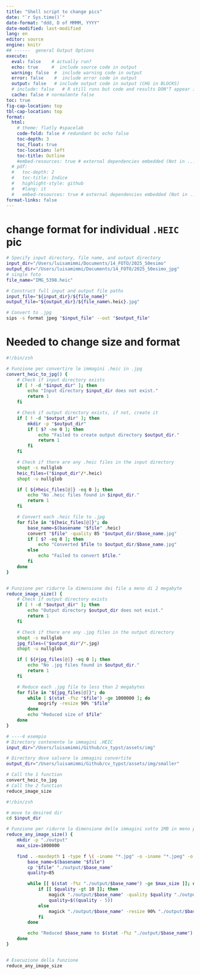 ```yaml
---
title: "Shell script to change pics"
date: "`r Sys.time()`"
date-format: "ddd, D of MMMM, YYYY"
date-modified: last-modified
lang: en
editor: source
engine: knitr
## ------  general Output Options
execute:     
  eval: false    # actually run? 
  echo: true     #  include source code in output
  warning: false  #  include warning code in output
  error: false    #  include error code in output
  output: false   # include output code in output (CHG in BLOCKS)
  # include: false   # R still runs but code and results DON"T appear in output  
  cache: false # normalmnte false
toc: true
fig-cap-location: top
tbl-cap-location: top
format:
  html:
    # theme: flatly #spacelab
    code-fold: false # redundant bc echo false 
    toc-depth: 3
    toc_float: true
    toc-location: left
    toc-title: Outline
    #embed-resources: true # external dependencies embedded (Not in ..._files/)
  # pdf:
  #   toc-depth: 2
  #   toc-title: Indice
  #   highlight-style: github
  #   #lang: it
  #   embed-resources: true # external dependencies embedded (Not in ..._files/)
format-links: false
---
```


# change format for individual `.HEIC` pic 


```bash
# Specify input directory, file name, and output directory
input_dir="/Users/luisamimmi/Documents/14_FOTO/2025_50esimo"
output_dir="/Users/luisamimmi/Documents/14_FOTO/2025_50esimo_jpg"
# single foto
file_name="IMG_5398.heic"

# Construct full input and output file paths
input_file="${input_dir}/${file_name}"
output_file="${output_dir}/${file_name%.heic}.jpg"

# Convert to .jpg
sips -s format jpeg "$input_file" --out "$output_file"

```

# Needed to change size and format 


```bash
#!/bin/zsh

# Funzione per convertire le immagini .heic in .jpg
convert_heic_to_jpg() {
    # Check if input directory exists
    if [ ! -d "$input_dir" ]; then
        echo "Input directory $input_dir does not exist."
        return 1
    fi

    # Check if output directory exists, if not, create it
    if [ ! -d "$output_dir" ]; then
        mkdir -p "$output_dir"
        if [ $? -ne 0 ]; then
            echo "Failed to create output directory $output_dir."
            return 1
        fi
    fi

    # Check if there are any .heic files in the input directory
    shopt -s nullglob
    heic_files=("$input_dir"/*.heic)
    shopt -u nullglob

    if [ ${#heic_files[@]} -eq 0 ]; then
        echo "No .heic files found in $input_dir."
        return 1
    fi

    # Convert each .heic file to .jpg
    for file in "${heic_files[@]}"; do
        base_name=$(basename "$file" .heic)
        convert "$file" -quality 85 "$output_dir/$base_name.jpg"
        if [ $? -eq 0 ]; then
            echo "Converted $file to $output_dir/$base_name.jpg"
        else
            echo "Failed to convert $file."
        fi
    done
}


# Funzione per ridurre la dimensione dei file a meno di 2 megabyte
reduce_image_size() {
    # Check if output directory exists
    if [ ! -d "$output_dir" ]; then
        echo "Output directory $output_dir does not exist."
        return 1
    fi

    # Check if there are any .jpg files in the output directory
    shopt -s nullglob
    jpg_files=("$output_dir"/*.jpg)
    shopt -u nullglob

    if [ ${#jpg_files[@]} -eq 0 ]; then
        echo "No .jpg files found in $output_dir."
        return 1
    fi

    # Reduce each .jpg file to less than 2 megabytes
    for file in "${jpg_files[@]}"; do
        while [ $(stat -f%z "$file") -ge 1000000 ]; do
            mogrify -resize 90% "$file"
        done
        echo "Reduced size of $file"
    done
}
```


```bash
# ----4 esempio 
# Directory contenente le immagini .HEIC
input_dir="/Users/luisamimmi/Github/cv_typst/assets/img"

# Directory dove salvare le immagini convertite
output_dir="/Users/luisamimmi/Github/cv_typst/assets/img/smaller"

# Call the 1 function
convert_heic_to_jpg
# Call the 2 function
reduce_image_size
```

```bash
#!/bin/zsh

# move to desired dir 
cd $input_dir

# Funzione per ridurre la dimensione delle immagini sotto 1MB in meno passaggi
reduce_any_image_size() {
    mkdir -p "./output"
    max_size=1000000

    find . -maxdepth 1 -type f \( -iname "*.jpg" -o -iname "*.jpeg" -o -iname "*.png" \) | while read -r file; do
        base_name=$(basename "$file")
        cp "$file" "./output/$base_name"
        quality=85

        while [[ $(stat -f%z "./output/$base_name") -ge $max_size ]]; do
            if [[ $quality -gt 10 ]]; then
                magick "./output/$base_name" -quality $quality "./output/$base_name"
                quality=$((quality - 5))
            else
                magick "./output/$base_name" -resize 90% "./output/$base_name"
            fi
        done

        echo "Reduced $base_name to $(stat -f%z "./output/$base_name") bytes"
    done
}


# Esecuzione della funzione
reduce_any_image_size
```

